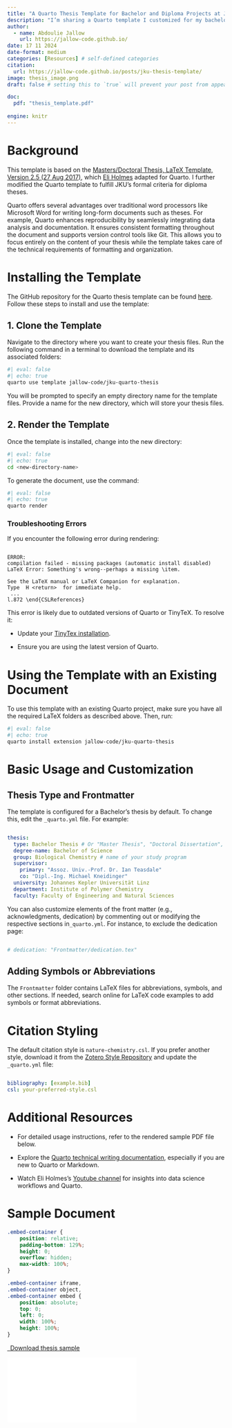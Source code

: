 ```yaml
---
title: "A Quarto Thesis Template for Bachelor and Diploma Projects at JKU"
description: "I’m sharing a Quarto template I customized for my bachelor’s thesis at Johannes Kepler University Linz."
author:
  - name: Abdoulie Jallow
    url: https://jallow-code.github.io/
date: 17 11 2024
date-format: medium
categories: [Resources] # self-defined categories
citation: 
  url: https://jallow-code.github.io/posts/jku-thesis-template/ 
image: thesis_image.png
draft: false # setting this to `true` will prevent your post from appearing on your listing page until you're ready!

doc:
  pdf: "thesis_template.pdf"
  
engine: knitr
---
```


# Background

This template is based on the [Masters/Doctoral Thesis, LaTeX Template, Version 2.5 (27 Aug 2017)](https://www.latextemplates.com/template/masters-doctoral-thesis), which [Eli Holmes](https://github.com/eeholmes) adapted for Quarto. I further modified the Quarto template to fulfill JKU's formal criteria for diploma theses.

Quarto offers several advantages over traditional word processors like Microsoft Word for writing long-form documents such as theses. For example, Quarto enhances reproducibility by seamlessly integrating data analysis and documentation. It ensures consistent formatting throughout the document and supports version control tools like Git. This allows you to focus entirely on the content of your thesis while the template takes care of the technical requirements of formatting and organization.


# Installing the Template

The GitHub repository for the Quarto thesis template can be found [here](https://github.com/jallow-code/jku-quarto-thesis). Follow these steps to install and use the template:

## 1. Clone the Template

Navigate to the directory where you want to create your thesis files. Run the following command in a terminal to download the template and its associated folders:

```bash
#| eval: false
#| echo: true
quarto use template jallow-code/jku-quarto-thesis

```

You will be prompted to specify an empty directory name for the template files. Provide a name for the new directory, which will store your thesis files.

## 2. Render the Template

Once the template is installed, change into the new directory:

```bash
#| eval: false
#| echo: true
cd <new-directory-name>

```

To generate the document, use the command:

```bash
#| eval: false
#| echo: true
quarto render

```

### Troubleshooting Errors

If you encounter the following error during rendering:

``` vbnet

ERROR: 
compilation failed - missing packages (automatic install disabled)
LaTeX Error: Something's wrong--perhaps a missing \item.

See the LaTeX manual or LaTeX Companion for explanation.
Type  H <return>  for immediate help.
 ...
l.872 \end{CSLReferences}
```

This error is likely due to outdated versions of Quarto or TinyTeX. To resolve it:

-   Update your [TinyTex installation](https://yihui.org/tinytex/).

-   Ensure you are using the latest version of Quarto.

# Using the Template with an Existing Document

To use this template with an existing Quarto project, make sure you have all the required LaTeX folders as described above. Then, run:

```bash
#| eval: false
#| echo: true
quarto install extension jallow-code/jku-quarto-thesis
```

# Basic Usage and Customization

## Thesis Type and Frontmatter

The template is configured for a Bachelor’s thesis by default. To change this, edit the `_quarto.yml` file. For example:

``` yaml

thesis:
  type: Bachelor Thesis # Or "Master Thesis", "Doctoral Dissertation", etc.
  degree-name: Bachelor of Science
  group: Biological Chemistry # name of your study program
  supervisor:
    primary: "Assoz. Univ.-Prof. Dr. Ian Teasdale"
    co: "Dipl.-Ing. Michael Kneidinger"
  university: Johannes Kepler Universität Linz
  department: Institute of Polymer Chemistry
  faculty: Faculty of Engineering and Natural Sciences
```

You can also customize elements of the front matter (e.g., acknowledgments, dedication) by commenting out or modifying the respective sections in`_quarto.yml`. For instance, to exclude the dedication page:

``` yaml

# dedication: "Frontmatter/dedication.tex"
```

## Adding Symbols or Abbreviations

The `Frontmatter` folder contains LaTeX files for abbreviations, symbols, and other sections. If needed, search online for LaTeX code examples to add symbols or format abbreviations.

# Citation Styling

The default citation style is `nature-chemistry.csl`. If you prefer another style, download it from the [Zotero Style Repository](https://www.zotero.org/styles?fields=chemistry) and update the `_quarto.yml` file:

``` yml

bibliography: [example.bib]
csl: your-preferred-style.csl
```

# Additional Resources

-   For detailed usage instructions, refer to the rendered sample PDF file below.

-   Explore the [Quarto technical writing documentation](https://quarto.org/docs/visual-editor/technical.html), especially if you are new to Quarto or Markdown.

-   Watch Eli Holmes's [Youtube channel](https://www.youtube.com/@eeholmes-datascience4849) for insights into data science workflows and Quarto.

# Sample Document

```css
.embed-container {
    position: relative;
    padding-bottom: 129%;
    height: 0;
    overflow: hidden;
    max-width: 100%;
}

.embed-container iframe,
.embed-container object,
.embed-container embed {
    position: absolute;
    top: 0;
    left: 0;
    width: 100%;
    height: 100%;
}
```

```{=html}
<p class="text-center">
  <a class="btn btn-primary btn-lg doc-download" href="`r rmarkdown::metadata$cv$pdf`" target="_blank">
    <i class="fa-solid fa-file-arrow-down"></i>&ensp;Download thesis sample
  </a>
</p>

<div class="embed-container">
  <iframe src="`r rmarkdown::metadata$doc$pdf`" style="border: 0.5px"></iframe>
</div>
```
